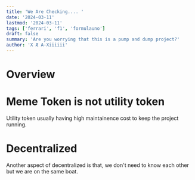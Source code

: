 ```yaml
---
title: 'We Are Checking.... '
date: '2024-03-11'
lastmod: '2024-03-11'
tags: ['ferrari', 'f1', 'formulauno']
draft: false
summary: 'Are you worrying that this is a pump and dump project?'
author: 'X Æ A-Xiiiiii'
---
```


# Overview

<TOCInline toc={props.toc} exclude="Overview" toHeading={2} />

# Meme Token is not utility token

Utility token usually having high maintainence cost to keep the project running. 


# Decentralized 

Another aspect of decentralized is that, we  don't need to know each other but we are on the same boat. 

